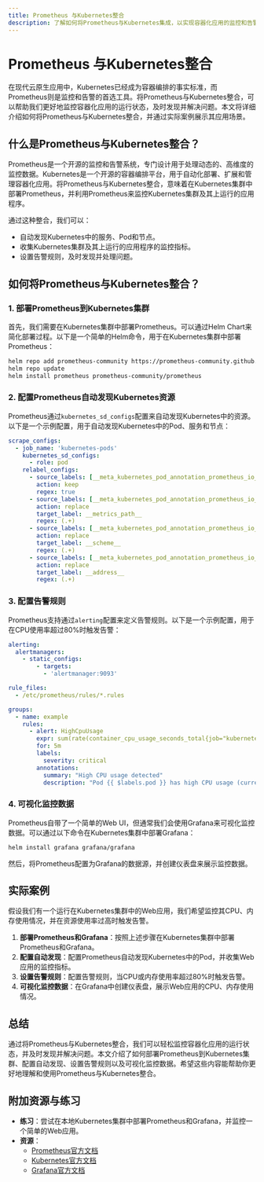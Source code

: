 ```yaml
---
title: Prometheus 与Kubernetes整合
description: 了解如何将Prometheus与Kubernetes集成，以实现容器化应用的监控和告警。
---
```


# Prometheus 与Kubernetes整合

在现代云原生应用中，Kubernetes已经成为容器编排的事实标准，而Prometheus则是监控和告警的首选工具。将Prometheus与Kubernetes整合，可以帮助我们更好地监控容器化应用的运行状态，及时发现并解决问题。本文将详细介绍如何将Prometheus与Kubernetes整合，并通过实际案例展示其应用场景。

## 什么是Prometheus与Kubernetes整合？

Prometheus是一个开源的监控和告警系统，专门设计用于处理动态的、高维度的监控数据。Kubernetes是一个开源的容器编排平台，用于自动化部署、扩展和管理容器化应用。将Prometheus与Kubernetes整合，意味着在Kubernetes集群中部署Prometheus，并利用Prometheus来监控Kubernetes集群及其上运行的应用程序。

通过这种整合，我们可以：

- 自动发现Kubernetes中的服务、Pod和节点。
- 收集Kubernetes集群及其上运行的应用程序的监控指标。
- 设置告警规则，及时发现并处理问题。

## 如何将Prometheus与Kubernetes整合？

### 1. 部署Prometheus到Kubernetes集群

首先，我们需要在Kubernetes集群中部署Prometheus。可以通过Helm Chart来简化部署过程。以下是一个简单的Helm命令，用于在Kubernetes集群中部署Prometheus：

```bash
helm repo add prometheus-community https://prometheus-community.github.io/helm-charts
helm repo update
helm install prometheus prometheus-community/prometheus
```

### 2. 配置Prometheus自动发现Kubernetes资源

Prometheus通过`kubernetes_sd_configs`配置来自动发现Kubernetes中的资源。以下是一个示例配置，用于自动发现Kubernetes中的Pod、服务和节点：

```yaml
scrape_configs:
  - job_name: 'kubernetes-pods'
    kubernetes_sd_configs:
      - role: pod
    relabel_configs:
      - source_labels: [__meta_kubernetes_pod_annotation_prometheus_io_scrape]
        action: keep
        regex: true
      - source_labels: [__meta_kubernetes_pod_annotation_prometheus_io_path]
        action: replace
        target_label: __metrics_path__
        regex: (.+)
      - source_labels: [__meta_kubernetes_pod_annotation_prometheus_io_scheme]
        action: replace
        target_label: __scheme__
        regex: (.+)
      - source_labels: [__meta_kubernetes_pod_annotation_prometheus_io_port]
        action: replace
        target_label: __address__
        regex: (.+)
```

### 3. 配置告警规则

Prometheus支持通过`alerting`配置来定义告警规则。以下是一个示例配置，用于在CPU使用率超过80%时触发告警：

```yaml
alerting:
  alertmanagers:
    - static_configs:
        - targets:
          - 'alertmanager:9093'

rule_files:
  - /etc/prometheus/rules/*.rules

groups:
  - name: example
    rules:
      - alert: HighCpuUsage
        expr: sum(rate(container_cpu_usage_seconds_total{job="kubernetes-pods"}[5m])) by (pod) > 0.8
        for: 5m
        labels:
          severity: critical
        annotations:
          summary: "High CPU usage detected"
          description: "Pod {{ $labels.pod }} has high CPU usage (current value: {{ $value }})"
```

### 4. 可视化监控数据

Prometheus自带了一个简单的Web UI，但通常我们会使用Grafana来可视化监控数据。可以通过以下命令在Kubernetes集群中部署Grafana：

```bash
helm install grafana grafana/grafana
```

然后，将Prometheus配置为Grafana的数据源，并创建仪表盘来展示监控数据。

## 实际案例

假设我们有一个运行在Kubernetes集群中的Web应用，我们希望监控其CPU、内存使用情况，并在资源使用率过高时触发告警。

1. **部署Prometheus和Grafana**：按照上述步骤在Kubernetes集群中部署Prometheus和Grafana。
2. **配置自动发现**：配置Prometheus自动发现Kubernetes中的Pod，并收集Web应用的监控指标。
3. **设置告警规则**：配置告警规则，当CPU或内存使用率超过80%时触发告警。
4. **可视化监控数据**：在Grafana中创建仪表盘，展示Web应用的CPU、内存使用情况。

## 总结

通过将Prometheus与Kubernetes整合，我们可以轻松监控容器化应用的运行状态，并及时发现并解决问题。本文介绍了如何部署Prometheus到Kubernetes集群、配置自动发现、设置告警规则以及可视化监控数据。希望这些内容能帮助你更好地理解和使用Prometheus与Kubernetes整合。

## 附加资源与练习

- **练习**：尝试在本地Kubernetes集群中部署Prometheus和Grafana，并监控一个简单的Web应用。
- **资源**：
  - [Prometheus官方文档](https://prometheus.io/docs/)
  - [Kubernetes官方文档](https://kubernetes.io/docs/)
  - [Grafana官方文档](https://grafana.com/docs/)
